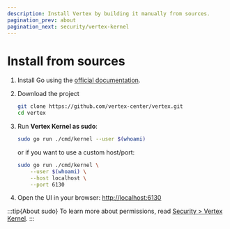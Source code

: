 ```yaml
---
description: Install Vertex by building it manually from sources.
pagination_prev: about
pagination_next: security/vertex-kernel
---
```


# Install from sources

1. Install Go using the [official documentation](https://go.dev/doc/install).

2. Download the project
    ```Bash
    git clone https://github.com/vertex-center/vertex.git
    cd vertex
    ```

3. Run **Vertex Kernel as sudo**:
    ```Bash
    sudo go run ./cmd/kernel --user $(whoami)
    ```

    or if you want to use a custom host/port:
    ```Bash
    sudo go run ./cmd/kernel \
        --user $(whoami) \
        --host localhost \
        --port 6130
    ```

4. Open the UI in your browser: [http://localhost:6130](http://localhost:6130)

:::tip{About sudo}
To learn more about permissions, read [Security > Vertex Kernel](../security/vertex-kernel).
:::
